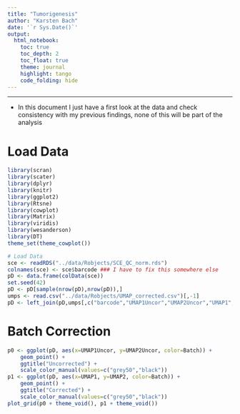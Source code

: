 ```yaml
---
title: "Tumorigenesis"
author: "Karsten Bach"
date: '`r Sys.Date()`'
output:
  html_notebook:
    toc: true
    toc_depth: 2
    toc_float: true
    theme: journal
    highlight: tango
    code_folding: hide
---
```

***

- In this document I just have a first look at the data and check consistency with my previous findings, none of this will be part of the analysis

# Load Data
```r
library(scran)
library(scater)
library(dplyr)
library(knitr)
library(ggplot2)
library(Rtsne)
library(cowplot)
library(Matrix)
library(viridis)
library(wesanderson)
library(DT)
theme_set(theme_cowplot())

# Load Data
sce <- readRDS("../data/Robjects/SCE_QC_norm.rds")
colnames(sce) <- sce$barcode ### I have to fix this somewhere else
pD <- data.frame(colData(sce))
set.seed(42)
pD <- pD[sample(nrow(pD),nrow(pD)),]
umps <- read.csv("../data/Robjects/UMAP_corrected.csv")[,-1]
pD <- left_join(pD,umps[,c("barcode","UMAP1Uncor","UMAP2Uncor","UMAP1","UMAP2")])
```

# Batch Correction

```r
p0 <- ggplot(pD, aes(x=UMAP1Uncor, y=UMAP2Uncor, color=Batch)) +
    geom_point() +
    ggtitle("Uncorrected") +
    scale_color_manual(values=c("grey50","black"))
p1 <- ggplot(pD, aes(x=UMAP1, y=UMAP2, color=Batch)) +
    geom_point() +
    ggtitle("Corrected") +
    scale_color_manual(values=c("grey50","black"))  
plot_grid(p0 + theme_void(), p1 + theme_void())
```
